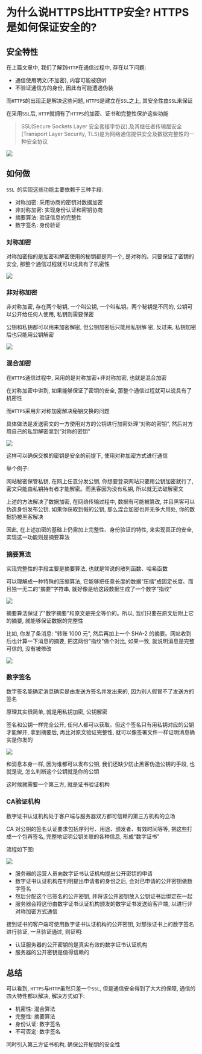 # 为什么说HTTPS比HTTP安全? HTTPS是如何保证安全的? 

## 安全特性

在上篇文章中, 我们了解到`HTTP`在通信过程中, 存在以下问题: 

- 通信使用明文(不加密), 内容可能被窃听
- 不验证通信方的身份, 因此有可能遭遇伪装

而`HTTPS`的出现正是解决这些问题, `HTTPS`是建立在`SSL`之上, 其安全性由`SSL`来保证

在采用`SSL`后, `HTTP`就拥有了`HTTPS`的加密、证书和完整性保护这些功能

> SSL(Secure Sockets Layer 安全套接字协议),及其继任者传输层安全(Transport Layer Security, TLS)是为网络通信提供安全及数据完整性的一种安全协议

![](https://static.vue-js.com/cb559400-b2ff-11eb-85f6-6fac77c0c9b3.png)

## 如何做

`SSL `的实现这些功能主要依赖于三种手段: 

- 对称加密: 采用协商的密钥对数据加密
- 非对称加密: 实现身份认证和密钥协商
- 摘要算法: 验证信息的完整性
- 数字签名: 身份验证

### 对称加密

对称加密指的是加密和解密使用的秘钥都是同一个, 是对称的。只要保证了密钥的安全, 那整个通信过程就可以说具有了机密性

![](https://static.vue-js.com/e3f040f0-b2ff-11eb-ab90-d9ae814b240d.png)

### 非对称加密

非对称加密, 存在两个秘钥, 一个叫公钥, 一个叫私钥。两个秘钥是不同的, 公钥可以公开给任何人使用, 私钥则需要保密

公钥和私钥都可以用来加密解密, 但公钥加密后只能用私钥解
密, 反过来, 私钥加密后也只能用公钥解密

![](https://static.vue-js.com/d9603e60-b2ff-11eb-ab90-d9ae814b240d.png)

### 混合加密

在`HTTPS`通信过程中, 采用的是对称加密+非对称加密, 也就是混合加密

在对称加密中讲到, 如果能够保证了密钥的安全, 那整个通信过程就可以说具有了机密性

而`HTTPS`采用非对称加密解决秘钥交换的问题

具体做法是发送密文的一方使用对方的公钥进行加密处理“对称的密钥”, 然后对方用自己的私钥解密拿到“对称的密钥”

![](https://static.vue-js.com/f375f290-b2ff-11eb-85f6-6fac77c0c9b3.png)

这样可以确保交换的密钥是安全的前提下, 使用对称加密方式进行通信

举个例子: 

网站秘密保管私钥, 在网上任意分发公钥, 你想要登录网站只要用公钥加密就行了, 密文只能由私钥持有者才能解密。而黑客因为没有私钥, 所以就无法破解密文

上述的方法解决了数据加密, 在网络传输过程中, 数据有可能被篡改, 并且黑客可以伪造身份发布公钥, 如果你获取到假的公钥, 那么混合加密也并无多大用处, 你的数据扔被黑客解决

因此, 在上述加密的基础上仍需加上完整性、身份验证的特性, 来实现真正的安全, 实现这一功能则是摘要算法

### 摘要算法

实现完整性的手段主要是摘要算法, 也就是常说的散列函数、哈希函数

可以理解成一种特殊的压缩算法, 它能够把任意长度的数据“压缩”成固定长度、而且独一无二的“摘要”字符串, 就好像是给这段数据生成了一个数字“指纹”

![](https://static.vue-js.com/12798da0-b300-11eb-85f6-6fac77c0c9b3.png)

摘要算法保证了"数字摘要"和原文是完全等价的。所以, 我们只要在原文后附上它的摘要, 就能够保证数据的完整性

比如, 你发了条消息: "转账 1000 元", 然后再加上一个 SHA-2 的摘要。网站收到后也计算一下消息的摘要, 把这两份"指纹"做个对比, 如果一致, 就说明消息是完整可信的, 没有被修改

![](https://static.vue-js.com/023790e0-b300-11eb-ab90-d9ae814b240d.png)

### 数字签名

数字签名能确定消息确实是由发送方签名并发出来的, 因为别人假冒不了发送方的签名

原理其实很简单, 就是用私钥加密, 公钥解密

签名和公钥一样完全公开, 任何人都可以获取。但这个签名只有用私钥对应的公钥才能解开, 拿到摘要后, 再比对原文验证完整性, 就可以像签署文件一样证明消息确实是你发的

![](https://static.vue-js.com/21aa6880-b300-11eb-85f6-6fac77c0c9b3.png)

和消息本身一样, 因为谁都可以发布公钥, 我们还缺少防止黑客伪造公钥的手段, 也就是说, 怎么判断这个公钥就是你的公钥

这时候就需要一个第三方, 就是证书验证机构

### CA验证机构

数字证书认证机构处于客户端与服务器双方都可信赖的第三方机构的立场

CA 对公钥的签名认证要求包括序列号、用途、颁发者、有效时间等等, 把这些打成一个包再签名, 完整地证明公钥关联的各种信息, 形成“数字证书”

流程如下图: 

![](https://static.vue-js.com/395648a0-b300-11eb-85f6-6fac77c0c9b3.png)

- 服务器的运营人员向数字证书认证机构提出公开密钥的申请
- 数字证书认证机构在判明提出申请者的身份之后, 会对已申请的公开密钥做数字签名
- 然后分配这个已签名的公开密钥, 并将该公开密钥放入公钥证书后绑定在一起
- 服务器会将这份由数字证书认证机构颁发的数字证书发送给客户端, 以进行非对称加密方式通信

接到证书的客户端可使用数字证书认证机构的公开密钥, 对那张证书上的数字签名进行验证, 一旦验证通过, 则证明: 

- 认证服务器的公开密钥的是真实有效的数字证书认证机构
- 服务器的公开密钥是值得信赖的

## 总结

可以看到, `HTTPS`与`HTTP`虽然只差一个`SSL`, 但是通信安全得到了大大的保障, 通信的四大特性都以解决, 解决方式如下: 

- 机密性: 混合算法
- 完整性: 摘要算法
- 身份认证: 数字签名
- 不可否定: 数字签名

同时引入第三方证书机构, 确保公开秘钥的安全性
